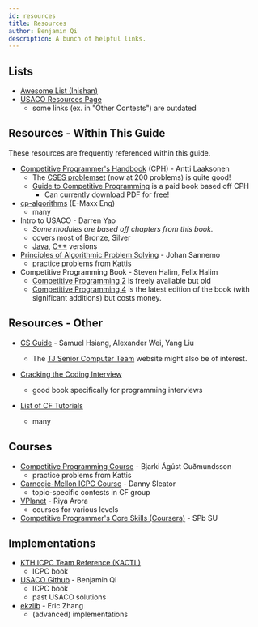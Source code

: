 ```yaml
---
id: resources
title: Resources
author: Benjamin Qi
description: A bunch of helpful links.
---
```


## Lists

- [Awesome List (Inishan)](http://codeforces.com/blog/entry/23054)
- [USACO Resources Page](http://www.usaco.org/index.php?page=resources)
  - some links (ex. in "Other Contests") are outdated

## Resources - Within This Guide

These resources are frequently referenced within this guide.

- [Competitive Programmer's Handbook](https://cses.fi/book/book.pdf) (CPH) - Antti Laaksonen
  - The [CSES problemset](https://cses.fi/problemset/) (now at 200 problems) is quite good!
  - [Guide to Competitive Programming](https://www.amazon.com/Guide-Competitive-Programming-Algorithms-Undergraduate/dp/3319725467) is a paid book based off CPH
    - Can currently download PDF for [free](https://link.springer.com/book/10.1007/978-3-319-72547-5)!
- [cp-algorithms](https://cp-algorithms.com/) (E-Maxx Eng)
  - many
- Intro to USACO - Darren Yao
  - _Some modules are based off chapters from this book._
  - covers most of Bronze, Silver
  - [Java](http://darrenyao.com/usacobook/java.pdf), [C++](http://darrenyao.com/usacobook/cpp.pdf) versions
- [Principles of Algorithmic Problem Solving](http://www.csc.kth.se/~jsannemo/slask/main.pdf) - Johan Sannemo
  - practice problems from Kattis
- Competitive Programming Book - Steven Halim, Felix Halim
  - [Competitive Programming 2](https://www.comp.nus.edu.sg/~stevenha/myteaching/competitive_programming/cp2.pdf) is freely available but old
  - [Competitive Programming 4](https://cpbook.net/) is the latest edition of the book (with significant additions) but costs money.

## Resources - Other

- [CS Guide](https://github.com/alwayswimmin/cs_guide) - Samuel Hsiang, Alexander Wei, Yang Liu
  - The [TJ Senior Computer Team](https://activities.tjhsst.edu/sct/) website might also be of interest.
- [Cracking the Coding Interview](http://www.crackingthecodinginterview.com/)
  - good book specifically for programming interviews
- [List of CF Tutorials](http://codeforces.com/blog/entry/57282)

  - many

    <!-- - some more from TJHSST: -->
    <!-- - [TJIOI](https://github.com/tjsct/tjioi-study-guide) (just basics) -->

<!-- - [Topcoder Data Science Tutorials](http://www.topcoder.com/community/data-science/data-science-tutorials/)
  - many, format is not always great -->

## Courses

- [Competitive Programming Course](https://github.com/SuprDewd/T-414-AFLV) - Bjarki Ágúst Guðmundsson
  - practice problems from Kattis
- [Carnegie-Mellon ICPC Course](https://contest.cs.cmu.edu/295/f17/) - Danny Sleator
  - topic-specific contests in CF group
- [VPlanet](https://www.vplanetcoding.com/courses) - Riya Arora
  - courses for various levels
- [Competitive Programmer's Core Skills (Coursera)](https://www.coursera.org/learn/competitive-programming-core-skills) - SPb SU

<!-- - [Cousera Algorithms Pt 1 (and Pt 2)](https://www.coursera.org/learn/algorithms-part1) - Kevin Wayne, Robert Sedgewick
  - Java (has anyone done this course?) -->

## Implementations

- [KTH ICPC Team Reference (KACTL)](https://github.com/kth-competitive-programming/kactl)
  - ICPC book
- [USACO Github](https://github.com/bqi343/USACO) - Benjamin Qi
  - ICPC book
  - past USACO solutions
- [ekzlib](http://ekzlib.herokuapp.com) - Eric Zhang
  - (advanced) implementations
